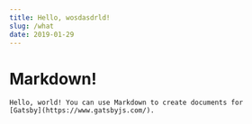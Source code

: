 ```yaml
---
title: Hello, wosdasdrld!
slug: /what
date: 2019-01-29
---
```



# Markdown!

    Hello, world! You can use Markdown to create documents for
    [Gatsby](https://www.gatsbyjs.com/).

